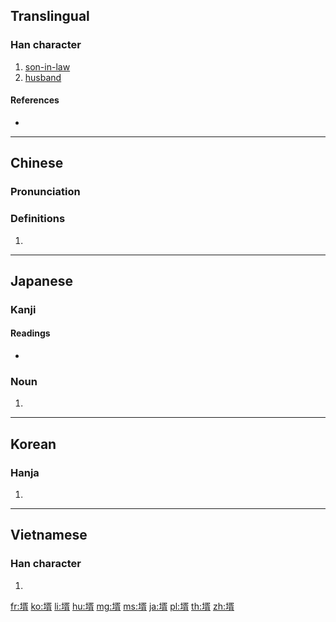 {{character info/new}}
==Translingual==

===Han character===
{{Han char|rn=33|rad=士|as=09|sn=12|four=|canj=GNOB|ids=⿰土胥}}

# [[son-in-law]]
# [[husband]]

====References====
* {{Han ref|kx=0243.170|dkj=05664|hdz=10469.040|uh=58FB|ud=22779}}

----

==Chinese==

===Pronunciation===
{{zh-pron
|m=xù
|c=sai3
|mc=
|oc=
|cat=n
}}

===Definitions===
{{zh-hanzi}}

# {{defn|lang=zh|sort=士09}}

----

==Japanese==

===Kanji===
{{ja-kanji|grade=|rs=士09}}

====Readings====
* {{ja-readings|goon=[[さい]] (sai)|kanon=[[せい]] (sei)|kun=[[むこ]] (muko)}}

===Noun===
{{ja-noun|むこ}}

# {{alternative form of|婿|lang=ja}}

----

==Korean==

===Hanja===
{{ko-hanja|hangeul=서|rv=seo|mr=sŏ}}

# {{defn|lang=ko|sort=士09}}

----

==Vietnamese==

===Han character===
{{vi-hantu|tế|rs=士09}}

# {{defn|lang=vi}}

[[fr:壻]]
[[ko:壻]]
[[li:壻]]
[[hu:壻]]
[[mg:壻]]
[[ms:壻]]
[[ja:壻]]
[[pl:壻]]
[[th:壻]]
[[zh:壻]]